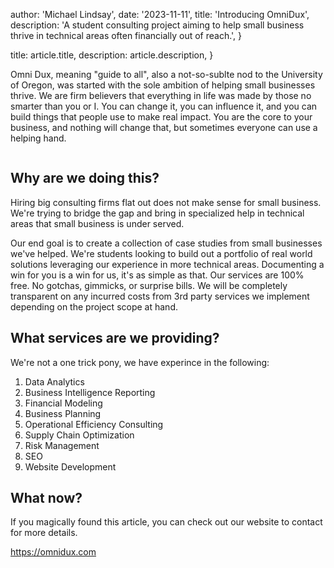 
  author: 'Michael Lindsay',
  date: '2023-11-11',
  title: 'Introducing OmniDux',
  description:
    'A student consulting project aiming to help small business thrive in technical areas often financially out of reach.',
}

  title: article.title,
  description: article.description,
}


Omni Dux, meaning "guide to all", also a not-so-sublte nod to the University of Oregon, 
was started with the sole ambition of helping small businesses thrive. We are firm 
believers that everything in life was made by those no smarter than you or I. You can 
change it, you can influence it, and you can build things that people use to make real 
impact. You are the core to your business, and nothing will change that, but sometimes 
everyone can use a helping hand.

<a href="https://omnidux.com">
  <Image src={Omnidux} alt="" />
</a>

## Why are we doing this?

Hiring big consulting firms flat out does not make sense for small business. 
We're trying to bridge the gap and bring in specialized help in technical areas
that small business is under served.

Our end goal is to create a collection of case studies from small businesses we've helped. 
We're students looking to build out a portfolio of real world solutions leveraging our experience
in more technical areas. Documenting a win for you is a win for us, it's as simple as that.
Our services are 100% free. No gotchas, gimmicks, or surprise bills. 
We will be completely transparent on any incurred costs from 3rd party services we implement
depending on the project scope at hand.

## What services are we providing?

We're not a one trick pony, we have experince in the following: 

1. Data Analytics
2. Business Intelligence Reporting
3. Financial Modeling
4. Business Planning
5. Operational Efficiency Consulting
6. Supply Chain Optimization
7. Risk Management
8. SEO 
9. Website Development

## What now?

If you magically found this article, you can check out our website to contact for more details.

https://omnidux.com
